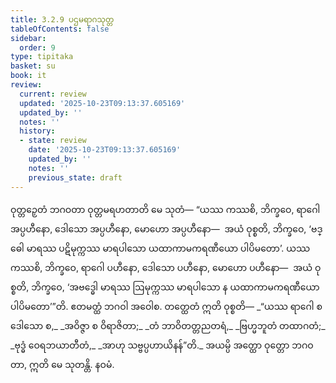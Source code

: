 ```yaml
---
title: 3.2.9 ပဌမရာဂသုတ္တ
tableOfContents: false
sidebar:
  order: 9
type: tipitaka
basket: su
book: it
review:
  current: review
  updated: '2025-10-23T09:13:37.605169'
  updated_by: ''
  notes: ''
  history:
  - state: review
    date: '2025-10-23T09:13:37.605169'
    updated_by: ''
    notes: ''
    previous_state: draft
---
```



<ReviewStatus review={frontmatter.review} showDetails={true} />

<HypothesisAnnotation frontmatter={frontmatter} />

<DynamicBreadcrumb />

<Division number="68" book="it" e="ch" v="18" p="234">

<Paragraph number="435" book="it">
ဝုတ္တဉှေတံ ဘဂဝတာ ဝုတ္တမရဟတာတိ မေ သုတံ—
</Paragraph>

<Paragraph number="436" book="it">
“ယဿ ကဿစိ, ဘိက္ခဝေ, ရာဂေါ အပ္ပဟီနော, ဒေါသော အပ္ပဟီနော, မောဟော အပ္ပဟီနော—  အယံ ဝုစ္စတိ, ဘိက္ခဝေ, ‘ဗဒ္ဓေါ မာရဿ ပဋိမုက္ကဿ မာရပါသော ယထာကာမကရဏီယော ပါပိမတော’. ယဿ ကဿစိ, ဘိက္ခဝေ, ရာဂေါ ပဟီနော, ဒေါသော ပဟီနော, မောဟော ပဟီနော—  အယံ ဝုစ္စတိ, ဘိက္ခဝေ, ‘အဗဒ္ဓေါ မာရဿ ဩမုက္ကဿ မာရပါသော န ယထာကာမကရဏီယော ပါပိမတော’”တိ. ဧတမတ္ထံ ဘဂဝါ အဝေါစ. တတ္ထေတံ ဣတိ ဝုစ္စတိ—
</Paragraph>

<Paragraph number="437" type="verses" book="it">
_“ယဿ ရာဂေါ စ ဒေါသော စ,_  
_အဝိဇ္ဇာ စ ဝိရာဇိတာ;_  
_တံ ဘာဝိတတ္တညတရံ,_  
_ဗြဟ္မဘူတံ တထာဂတံ;_  
_ဗုဒ္ဓံ ဝေရဘယာတီတံ,_  
_အာဟု သဗ္ဗပ္ပဟာယိနန်”တိ._  

</Paragraph>

<Paragraph number="438" book="it">
အယမ္ပိ အတ္ထော ဝုတ္တော ဘဂဝတာ, ဣတိ မေ သုတန္တိ.

</Paragraph>
</Division>

<Paragraph number="439" type="center" book="it">
နဝမံ.
</Paragraph>